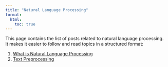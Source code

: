 ```yaml
---
title: "Natural Language Processing"
format: 
  html:
    toc: true
---
```


This page contains the list of posts related to natural language processing. It makes it easier to follow and read topics in a structured format:

1. [What is Natural Language Processing](./posts/2021-04-12/What_is_NLP.html)
2. [Text Preprocessing](./posts/2021-04-19/Text-Preprocessing.html)